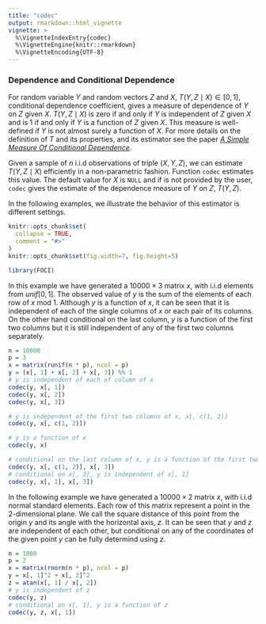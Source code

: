 ```yaml
---
title: "codec"
output: rmarkdown::html_vignette
vignette: >
  %\VignetteIndexEntry{codec}
  %\VignetteEngine{knitr::rmarkdown}
  %\VignetteEncoding{UTF-8}
---
```


### Dependence and Conditional Dependence
For random variable $Y$ and random vectors $Z$ and $X$, $T(Y, Z\mid X)\in[0, 1]$, conditional dependence coefficient, gives a measure of dependence of $Y$ on $Z$ given $X$. $T(Y, Z\mid X)$ is zero if and only if $Y$ is independent of $Z$ given $X$ and is 1 if and only if $Y$ is a function of $Z$ given $X$. This measure is well-defined if $Y$ is not almost surely a function of $X$. For more details on the definition of $T$ and its properties, and its estimator see the paper [*A Simple Measure Of Conditional Dependence*](https://arxiv.org/pdf/1910.12327.pdf).


Given a sample of $n$ i.i.d observations of triple $(X, Y, Z)$, we can estimate $T(Y, Z\mid X)$ efficiently in a non-parametric fashion. Function `codec` estimates this value. The default value for $X$ is `NULL` and if is not provided by the user, `codec` gives the estimate of the dependence measure of $Y$ on $Z$, $T(Y, Z)$. 

In the following examples, we illustrate the behavior of this estimator is different settings. 
```r
knitr::opts_chunk$set(
  collapse = TRUE,
  comment = "#>"
)
knitr::opts_chunk$set(fig.width=7, fig.height=5) 
```

```r
library(FOCI)
```

In this example we have generated a $10000 \times 3$ matrix $x$, with i.i.d elements from $unif[0, 1]$. The observed value of $y$ is the sum of the elements of each row of $x$ mod $1$. Although $y$ is a function of $x$, it can be seen that it is independent of each of the single columns of $x$ or each pair of its columns. On the other hand conditional on the last column, $y$ is a function of the first two columns but it is still independent of any of the first two columns separately. 
```r
n = 10000
p = 3
x = matrix(runif(n * p), ncol = p)
y = (x[, 1] + x[, 2] + x[, 3]) %% 1
# y is independent of each of column of x 
codec(y, x[, 1])
codec(y, x[, 2])
codec(y, x[, 3])

# y is independent of the first two columns of x, x[, c(1, 2)]
codec(y, x[, c(1, 2)])

# y is a function of x
codec(y, x)

# conditional on the last column of x, y is a function of the first two columns
codec(y, x[, c(1, 2)], x[, 3])
# conditional on x[, 3], y is independent of x[, 1]
codec(y, x[, 1], x[, 3])

```

In the following example we have generated a $10000 \times 2$ matrix $x$, with i.i.d normal standard elements. Each row of this matrix represent a point in the 2-dimensional plane. We call the square distance of this point from the origin $y$ and its angle with the horizontal axis, $z$. It can be seen that $y$ and $z$ are independent of each other, but conditional on any of the coordinates of the given point $y$ can be fully determind using $z$.
```r
n = 1000
p = 2
x = matrix(rnorm(n * p), ncol = p)
y = x[, 1]^2 + x[, 2]^2
z = atan(x[, 1] / x[, 2])
# y is independent of z
codec(y, z)
# conditional on x[, 1], y is a function of z
codec(y, z, x[, 1])
```
